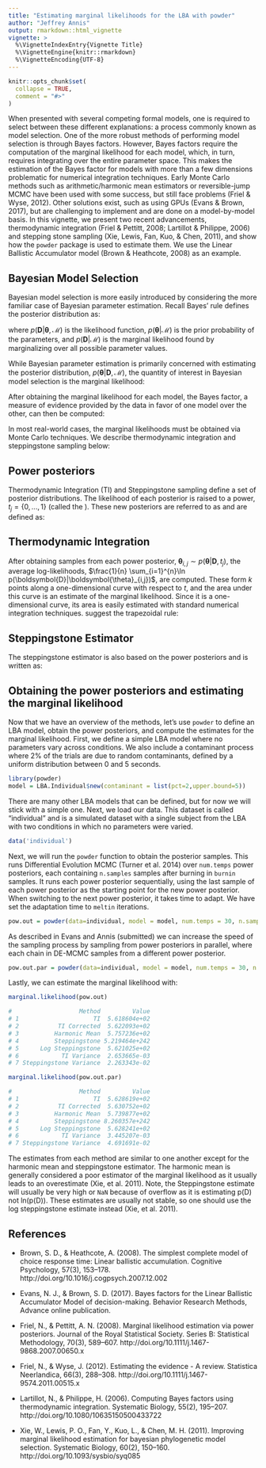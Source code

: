 ```yaml
---
title: "Estimating marginal likelihoods for the LBA with powder"
author: "Jeffrey Annis"
output: rmarkdown::html_vignette
vignette: >
  %\VignetteIndexEntry{Vignette Title}
  %\VignetteEngine{knitr::rmarkdown}
  %\VignetteEncoding{UTF-8}
---
```


```r
knitr::opts_chunk$set(
  collapse = TRUE,
  comment = "#>"
)
```

When presented with several competing formal models, one is required to select between these different explanations: a process commonly known as model selection. One of the more robust methods of performing model selection is through Bayes factors. However, Bayes factors require the computation of the marginal likelihood for each model, which, in turn, requires integrating over the entire parameter space. This makes the estimation of the Bayes factor for models with more than a few dimensions problematic for numerical integration techniques. Early Monte Carlo methods such as arithmetic/harmonic mean estimators or reversible-jump MCMC have been used with some success, but still face problems (Friel & Wyse, 2012). Other solutions exist, such as using GPUs (Evans & Brown, 2017), but are challenging to implement and are done on a model-by-model basis. In this vignette, we present two recent advancements, thermodynamic integration (Friel & Pettitt, 2008; Lartillot & Philippe, 2006) and stepping stone sampling (Xie, Lewis, Fan, Kuo, & Chen, 2011), and show how the `powder` package is used to estimate them. We use the Linear Ballistic Accumulator model (Brown & Heathcote, 2008) as an example.

## Bayesian Model Selection

Bayesian model selection is more easily introduced by considering the more familiar case of Bayesian parameter estimation. Recall Bayes' rule defines the posterior distribution as:

\begin{equation}
p(\boldsymbol{\theta} |\boldsymbol{D},\mathcal{M}) = \frac{p(\boldsymbol{D} | \boldsymbol{\theta},\mathcal{M} ) p(\boldsymbol{\theta}|\mathcal{M})}{p(\boldsymbol{D}|\mathcal{M})}
\end{equation}

where $p(\boldsymbol{D} | \boldsymbol{\theta},\mathcal{M})$ is the likelihood function, $p(\boldsymbol{\theta}|\mathcal{M})$ is the prior probability of the parameters, and $p(\boldsymbol{D}|\mathcal{M})$ is the marginal likelihood found by marginalizing over all possible parameter values. 

While Bayesian parameter estimation is primarily concerned with estimating the posterior distribution, $p(\boldsymbol{\theta}|\boldsymbol{D},\mathcal{M})$, the quantity of interest in Bayesian model selection is the marginal likelihood:

\begin{equation}
p(\boldsymbol{D}|\mathcal{M}) = \int_{}^{} p(\boldsymbol{D} | \boldsymbol{\theta}) p(\boldsymbol{\theta})\, d\boldsymbol{\theta}
\end{equation}

After obtaining the marginal likelihood for each model, the Bayes factor, a measure of evidence provided by the data in favor of one model over the other, can then be computed: 

\begin{equation}
\frac{p(\boldsymbol{D} | \mathcal{M}_1)}{p(\boldsymbol{D} | \mathcal{M}_2)}
\end{equation}

In most real-world cases, the marginal likelihoods must be obtained via Monte Carlo techniques. We describe thermodynamic integration and steppingstone sampling below:

## Power posteriors

Thermodynamic Integration (TI) and Steppingstone sampling define a set of posterior distributions. The likelihood of each posterior is raised to a power, $t_{j}=\{0,...,1\}$ (called the \textit{temperature}). These new posteriors are referred to as \textit{power posteriors} and are defined as:

\begin{equation}
p(\boldsymbol{\theta}|\boldsymbol{D},t_{j}) = \frac{p(\boldsymbol{D}|\boldsymbol{\theta})^{t_{j}}p(\boldsymbol{\theta})}{\int_{}^{} p(\boldsymbol{D} | \boldsymbol{\theta})^{t_{j}} p(\boldsymbol{\theta})\, d\boldsymbol{\theta}}
\end{equation}

## Thermodynamic Integration

After obtaining samples from each power posterior, $\boldsymbol{\theta}_{i,j} \sim p(\boldsymbol{\theta} |\boldsymbol{D},t_{j})$, the average log-likelihoods, $\frac{1}{n} \sum_{i=1}^{n}\ln p(\boldsymbol{D}|\boldsymbol{\theta}_{i,j})$, are computed. These form $k$ points along a one-dimensional curve with respect to $t$, and the area under this curve is an estimate of the marginal likelihood. Since it is a one-dimensional curve, its area is easily estimated with standard numerical integration techniques. \citeA{friel2008marginal} suggest the trapezoidal rule:

\begin{equation}
p(\boldsymbol{D}) \approx \sum_{j=2}^{k} \frac{t_j-t_{j-1}}{2} \left[\frac{1}{n} \sum_{i=1}^{n}\ln p(\boldsymbol{D}|\boldsymbol{\theta}_{i,j}) +\frac{1}{n} \sum_{i=1}^{n}\ln p(\boldsymbol{D}|\boldsymbol{\theta}_{i,j-1}) \right].
\end{equation}

## Steppingstone Estimator

The steppingstone estimator is also based on the power posteriors and is written as:

\begin{equation}
p(\boldsymbol{D}) \approx \prod_{j=1}^{k} \frac{1}{n} \sum_{i=1}^{n} \frac{p(\boldsymbol{D} | \boldsymbol{\theta}_{i,j-1})^{t_{j}}}{p(\boldsymbol{D} | \boldsymbol{\theta}_{i,j-1})^{t_{j-1}}}
\end{equation}

## Obtaining the power posteriors and estimating the marginal likelihood
Now that we have an overview of the methods, let's use `powder` to define an LBA model, obtain the power posteriors, and compute the estimates for the marginal likelihood. First, we define a simple LBA model where no parameters vary across conditions. We also include a contaminant process where 2% of the trials are due to random contaminants, defined by a uniform distribution between 0 and 5 seconds.

```r
library(powder)
model = LBA.Individual$new(contaminant = list(pct=2,upper.bound=5))
```

There are many other LBA models that can be defined, but for now we will stick with a simple one. Next, we load our data. This dataset is called "individual" and is a simulated dataset with a single subject from the LBA with two conditions in which no parameters were varied.

```r
data('individual')
```

Next, we will run the `powder` function to obtain the posterior samples. This runs Differential Evolution MCMC (Turner et al. 2014) over `num.temps` power posteriors, each containing `n.samples` samples after burning in `burnin` samples. It runs each power posterior sequentially, using the last sample of each power posterior as the starting point for the new power posterior. When switching to the next power posterior, it takes time to adapt. We have set the adaptation time to `meltin` iterations.

```r
pow.out = powder(data=individual, model = model, num.temps = 30, n.samples = 100, burnin=200, meltin = 50)
```

As described in Evans and Annis (submitted) we can increase the speed of the sampling process by sampling from power posteriors in parallel, where each chain in DE-MCMC samples from a different power posterior.

```r
pow.out.par = powder(data=individual, model = model, num.temps = 30, n.samples = 800, burnin=200, method='parallel')
```

Lastly, we can estimate the marginal likelihood with:

```r
marginal.likelihood(pow.out)

#                   Method         Value
# 1                     TI  5.618604e+02
# 2           TI Corrected  5.622093e+02
# 3          Harmonic Mean  5.757236e+02
# 4          Steppingstone 5.219464e+242
# 5      Log Steppingstone  5.621025e+02
# 6            TI Variance  2.653665e-03
# 7 Steppingstone Variance  2.263343e-02

marginal.likelihood(pow.out.par)

#                   Method         Value
# 1                     TI  5.628619e+02
# 2           TI Corrected  5.630752e+02
# 3          Harmonic Mean  5.739877e+02
# 4          Steppingstone 8.260357e+242
# 5      Log Steppingstone  5.628241e+02
# 6            TI Variance  3.445207e-03
# 7 Steppingstone Variance  4.691691e-02
```

The estimates from each method are similar to one another except for the harmonic mean and steppingstone estimator. The harmonic mean is generally considered a poor estimator of the marginal likelihood as it usually leads to an overestimate (Xie, et al. 2011). Note, the Steppingstone estimate will usually be very high or `NaN` because of overflow as it is estimating p(D) not ln(p(D)). These estimates are usually not stable, so one should use the log steppingstone estimate instead (Xie, et al. 2011).

## References

* Brown, S. D., & Heathcote, A. (2008). The simplest complete model of choice response time: Linear ballistic accumulation. Cognitive Psychology, 57(3), 153–178. http://doi.org/10.1016/j.cogpsych.2007.12.002

* Evans, N. J., & Brown, S. D. (2017). Bayes factors for the Linear Ballistic Accumulator Model of decision-making. Behavior Research Methods, Advance online publication.

* Friel, N., & Pettitt, A. N. (2008). Marginal likelihood estimation via power posteriors. Journal of the Royal Statistical Society. Series B: Statistical Methodology, 70(3), 589–607. 
http://doi.org/10.1111/j.1467-9868.2007.00650.x

* Friel, N., & Wyse, J. (2012). Estimating the evidence - A review. Statistica Neerlandica, 66(3), 288–308. http://doi.org/10.1111/j.1467-9574.2011.00515.x

* Lartillot, N., & Philippe, H. (2006). Computing Bayes factors using thermodynamic integration. Systematic Biology, 55(2), 195–207. http://doi.org/10.1080/10635150500433722

* Xie, W., Lewis, P. O., Fan, Y., Kuo, L., & Chen, M. H. (2011). Improving marginal likelihood estimation for bayesian phylogenetic model selection. Systematic Biology, 60(2), 150–160. http://doi.org/10.1093/sysbio/syq085

